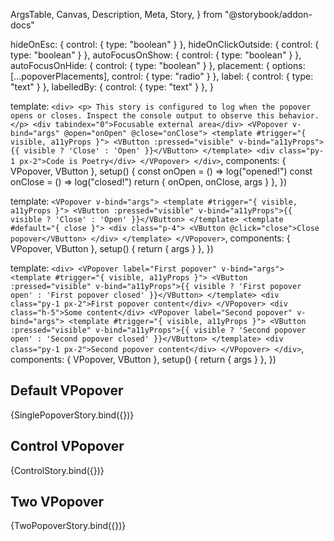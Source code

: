   ArgsTable,
  Canvas,
  Description,
  Meta,
  Story,
} from "@storybook/addon-docs"



<Meta title="Components/VPopover" components={VPopover} argTypes={{}} />

  hideOnEsc: { control: { type: "boolean" } },
  hideOnClickOutside: { control: { type: "boolean" } },
  autoFocusOnShow: { control: { type: "boolean" } },
  autoFocusOnHide: { control: { type: "boolean" } },
  placement: { options: [...popoverPlacements], control: { type: "radio" } },
  label: { control: { type: "text" } },
  labelledBy: { control: { type: "text" } },
}

  template: `
    <div>
      <p>
        This story is configured to log when the popover opens or closes. Inspect the console output to observe this behavior.
      </p>
      <div tabindex="0">Focusable external area</div>
      <VPopover v-bind="args" @open="onOpen" @close="onClose">
        <template #trigger="{ visible, a11yProps }">
          <VButton :pressed="visible" v-bind="a11yProps">{{ visible ? 'Close' : 'Open' }}</VButton>
        </template>
        <div class="py-1 px-2">Code is Poetry</div>
      </VPopover>
    </div>
  `,
  components: { VPopover, VButton },
  setup() {
    const onOpen = () => log("opened!")
    const onClose = () => log("closed!")
    return { onOpen, onClose, args }
  },
})

  template: `
    <VPopover v-bind="args">
      <template #trigger="{ visible, a11yProps }">
        <VButton :pressed="visible" v-bind="a11yProps">{{ visible ? 'Close' : 'Open' }}</VButton>
      </template>
      <template #default="{ close }">
        <div class="p-4">
        <VButton @click="close">Close popover</VButton>
        </div>
      </template>
    </VPopover>
  `,
  components: { VPopover, VButton },
  setup() {
    return { args }
  },
})

  template: `
    <div>
      <VPopover label="First popover" v-bind="args">
        <template #trigger="{ visible, a11yProps }">
          <VButton :pressed="visible" v-bind="a11yProps">{{ visible ? 'First popover open' : 'First popover closed' }}</VButton>
        </template>
        <div class="py-1 px-2">First popover content</div>
      </VPopover>
      <div class="h-5">Some content</div>
      <VPopover label="Second popover" v-bind="args">
        <template #trigger="{ visible, a11yProps }">
          <VButton :pressed="visible" v-bind="a11yProps">{{ visible ? 'Second popover open' : 'Second popover closed' }}</VButton>
        </template>
        <div class="py-1 px-2">Second popover content</div>
      </VPopover>
    </div>
  `,
  components: { VPopover, VButton },
  setup() {
    return { args }
  },
})

<Description of={VPopover} />

<ArgsTable of={VPopover} />

## Default VPopover

<Canvas>
  <Story name="Default" argTypes={popoverArgTypes}>
    {SinglePopoverStory.bind({})}
  </Story>
</Canvas>

## Control VPopover

<Canvas>
  <Story name="Control" argTypes={popoverArgTypes}>
    {ControlStory.bind({})}
  </Story>
</Canvas>

## Two VPopover

<Canvas>
  <Story name="Two Popovers" argTypes={popoverArgTypes}>
    {TwoPopoverStory.bind({})}
  </Story>
</Canvas>

